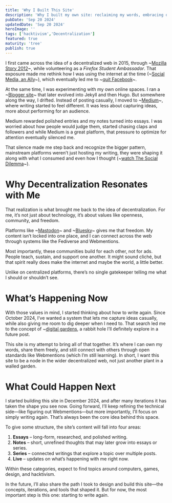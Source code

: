 ```yaml
---
title: 'Why I Built This Site'
description: 'Why I built my own site: reclaiming my words, embracing decentralization, and finding freedom to write again.'
pubDate: 'Sep 20 2024'
updatedDate: 'Sep 20 2024'
heroImage: ''
tags: ['hacktivism','Decentralization']
featured: true
maturity: 'tree'
publish: true
---
```


I first came across the idea of a decentralized web in 2015, through ~[Mozilla Story 2012](https://www.youtube.com/watch?v=Pzj-h7gzn_c&t=1s)~, while volunteering as a *Firefox Student Ambassador*. That exposure made me rethink how I was using the internet at the time (~[Social Media, an Ally](https://beingrez.blogspot.com/2015/03/social-media-ally.html)~), which eventually led me to ~[quit Facebook](https://beingrez.blogspot.com/2015/11/why-i-quit-facebook.html)~.

At the same time, I was experimenting with my own online spaces. I ran a ~[Blogger site](https://beingrez.blogspot.com/)~ that later evolved into Jekyll and then Hugo. But somewhere along the way, I drifted. Instead of posting casually, I moved to ~[Medium](https://medium.com/@ruwaizrazak)~, where writing started to feel different. It was less about capturing ideas, more about performing for an audience.

Medium rewarded polished entries and my notes turned into essays. I was worried about how people would judge them,  started chasing claps and followers and while Medium is a great platform, that pressure to optimize for attention eventually silenced me.

That silence made me step back and recognize the bigger pattern, mainstream platforms weren’t just hosting my writing, they were shaping it along with what I consumed and even how I thought (~[watch The Social Dilemma](https://www.netflix.com/watch/81254224?source=35)~).
# Why Decentralization Resonates with Me
That realization is what brought me back to the idea of decentralization. For me, it’s not just about technology, it’s about values like openness, community, and freedom.

Platforms like ~[Mastodon](https://mastodon.social/@ruwaizrazak)~ and ~[Bluesky](https://bsky.app/profile/ruwaizrazak.bsky.social)~ gives me that freedom. My content isn’t locked into one place, and I can connect across the web through systems like the Fediverse and Webmentions. 

Most importantly, these communities build for each other, not for ads. People teach, sustain, and support one another. It might sound cliché, but that spirit really does make the internet and maybe the world, a little better. 

Unlike on centralized platforms, there’s no single gatekeeper telling me what I should or shouldn’t see.
# What’s Happening Now
With those values in mind, I started thinking about how to write again. Since October 2024, I’ve wanted a system that lets me capture ideas casually, while also giving me room to dig deeper when I need to. That search led me to the concept of ~[digital gardens](https://hackernoon.com/what-is-a-digital-garden), a rabbit hole I’ll definitely explore in a future post.

This site is my attempt to bring all of that together. It’s where I can own my words, share them freely, and still connect with others through open standards like Webmentions (which I’m still learning). In short, I want this site to be a node in the wider decentralized web, not just another plant in a walled garden.
# What Could Happen Next
I started building this site in December 2024, and after many iterations it has taken the shape you see now. Going forward, I’ll keep refining the technical side—like figuring out Webmentions—but more importantly, I’ll focus on simply writing again. That’s always been the core idea behind this space.

To give some structure, the site’s content will fall into four areas:
1. **Essays** – long-form, researched, and polished writing.
2.  **Notes** – short, unrefined thoughts that may later grow into essays or series.
3. **Series** – connected writings that explore a topic over multiple posts.
4. **Live** – updates on what’s happening with me right now.

Within these categories, expect to find topics around computers, games, design, and hacktivism.

In the future, I’ll also share the path I took to design and build this site—the concepts, iterations, and tools that shaped it. But for now, the most important step is this one: starting to write again.
